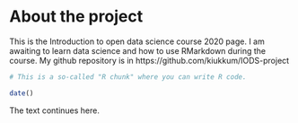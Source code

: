 
# About the project

This is the Introduction to open data science course 2020 page. I am awaiting to learn data science and how to use RMarkdown during the course. My github repository is in https://github.com/kiukkum/IODS-project
  

```r
# This is a so-called "R chunk" where you can write R code.

date()

```
The text continues here.

